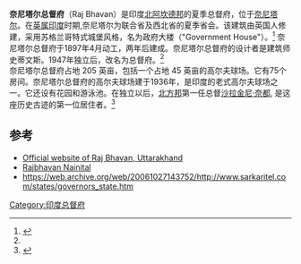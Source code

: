 {{Infobox building
|name           = 奈尼塔尔总督府
|image          = Governor’s House, Nainital, Uttarakhand, India.jpg
|coordinates    = {{Coord|29.374|79.457|display=title,inline}}
|completion_date= 1897
|room_count     = 1899
|floor_area     = 205英亩
|architect      = 史蒂文斯
|owner          = [[北阿坎德邦|北阿坎德邦]]政府
|references     = [http://www.governoruk.gov.in/ Website] <br> [http://www.governoruk.gov.in/pages/show/76-rajbhawan-nainital Rajbhavan Nainital]
}}
'''奈尼塔尔总督府'''（Raj Bhavan）是印度[[北阿坎德邦|北阿坎德邦]]的夏季总督府，位于[[奈尼塔尔|奈尼塔尔]]。在[[英属印度|英属印度]]时期,奈尼塔尔为联合省及西北省的夏季省会。该建筑由英国人修建，采用苏格兰哥特式城堡风格，名为政府大楼（"Government House"）。<ref name=rajc>{{cite web| url = https://nainital.nic.in/tourist-place/governors-house-raj-bhavan/| title = Governor’s House (Raj Bhavan)| accessdate = 15 February 2015| publisher = Nainital.nic.in| archive-date = 2020-11-28| archive-url = https://web.archive.org/web/20201128142534/https://nainital.nic.in/tourist-place/governors-house-raj-bhavan/| dead-url = no}}</ref> 奈尼塔尔总督府于1897年4月动工，两年后建成。奈尼塔尔总督府的设计者是建筑师史蒂文斯。1947年独立后，改名为总督府。<ref name=rajc/><br>

奈尼塔尔总督府占地 205 英亩，包括一个占地 45 英亩的高尔夫球场。它有75个房间。奈尼塔尔总督府的高尔夫球场建于1936年，是印度的老式高尔夫球场之一。它还设有花园和游泳池。在独立以后，[[北方邦|北方邦]]第一任总督[[沙拉金尼·奈都|沙拉金尼·奈都]], 是这座历史古迹的第一位居住者。<ref name=rajb>{{cite web| url = http://www.governoruk.gov.in/pages/display/62| title = An Introduction| accessdate = 15 February 2015| publisher = governoruk.gov.in| archive-date = 2012-05-08| archive-url = https://web.archive.org/web/20120508134309/http://governoruk.gov.in/pages/display/62| dead-url = yes}}</ref>

==参考==
{{Reflist}}
* [http://governoruk.gov.in/ Official website of Raj Bhavan, Uttarakhand] {{Wayback|url=http://governoruk.gov.in/ |date=20100922221838 }}
* [http://www.governoruk.gov.in/pages/show/76-rajbhawan-nainital Rajbhavan Nainital] {{Wayback|url=http://www.governoruk.gov.in/pages/show/76-rajbhawan-nainital |date=20201020201814 }}
* https://web.archive.org/web/20061027143752/http://www.sarkaritel.com/states/governors_state.htm
[[Category:印度总督府|Category:印度总督府]]